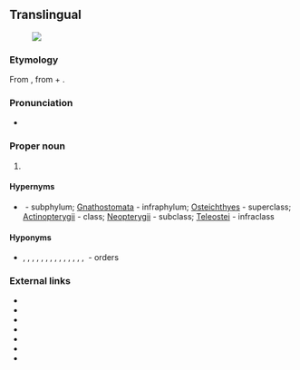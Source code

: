 ==Translingual==
[[File:Menidia beryllina.jpeg|thumb|{{taxlink|Menidia beryllina|species|noshow=1}}]]

===Etymology===
From {{etyl|NL.|mul}}, from {{etyl|grc|mul}} {{m|grc|ἄκανθα||spine}} + {{m|grc|πτερύγιον||wing, fin}}.

===Pronunciation===
* {{a|US}} {{IPA|/æˌkænˌθɑp.təˈɹɪd͡ʒ.i.aɪ/|/æˌkənˌθɑp.təˈɹɪd͡ʒ.i.aɪ/|lang=mul}}

===Proper noun===
{{taxoninfl}}

# {{taxon|superorder|subclass|Teleostei|[[fish]]es having some of the [[ray]]s of the [[dorsal]], [[ventral]], and [[anal]] [[fin]]s [[unarticulated]] and [[spinelike]], as the [[perch]]}}

====Hypernyms====
* {{sense|superorder}} {{l|mul|Vertebrata}}&nbsp;- subphylum; [[Gnathostomata]]&nbsp;- infraphylum; [[Osteichthyes]]&nbsp;- superclass; [[Actinopterygii]]&nbsp;- class; [[Neopterygii]]&nbsp;- subclass; [[Teleostei]]&nbsp;- infraclass

====Hyponyms====
* {{sense|superorder}} {{l|mul|Atheriniformes}}, {{l|mul|Beloniformes}}, {{l|mul|Beryciformes}}, {{l|mul|Cetomimiformes}}, {{l|mul|Cyprinodontiformes}}, {{l|mul|Gasterosteiformes}}, {{l|mul|Mugiliformes}}, {{l|mul|Perciformes}}, {{l|mul|Pleuronectiformes}}, {{l|mul|Scorpaeniformes}}, {{l|mul|Stephanoberyciformes}}, {{l|mul|Synbranchiformes}}, {{l|mul|Syngnathiformes}}, {{l|mul|Tetraodontiformes}}, {{l|mul|Zeiformes}}&nbsp;- orders

===External links===
* {{projectlink|wikipedia}}
* {{specieslite}}
* {{comcatlite}}
* {{R:ITIS|166082}}
* {{R:TOL|Acanthopterygii}}
* {{R:EOL|8228}}
* {{R:NCBI|32455}}